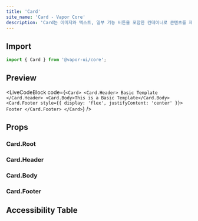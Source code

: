 ```yaml
---
title: 'Card'
site_name: 'Card - Vapor Core'
description: 'Card는 이미지와 텍스트, 일부 기능 버튼을 포함한 컨테이너로 콘텐츠를 제공합니다.'
---
```


## Import

```js
import { Card } from '@vapor-ui/core';
```

## Preview

<LiveCodeBlock
    code={`<Card>
    <Card.Header>
        Basic Template
    </Card.Header>
    <Card.Body>This is a Basic Template</Card.Body>
    <Card.Footer style={{ display: 'flex', justifyContent: 'center' }}>
        Footer
    </Card.Footer>
</Card>`}
/>

## Props

### Card.Root

<PropsTable file="card" section="props" />

### Card.Header

<PropsTable file="card" section="headerProps" />

### Card.Body

<PropsTable file="card" section="bodyProps" />

### Card.Footer

<PropsTable file="card" section="footerProps" />

## Accessibility Table

<AccessibilityTable file="card" />

